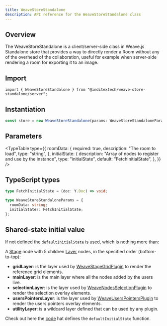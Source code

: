 ```yaml
---
title: WeaveStoreStandalone
description: API reference for the WeaveStoreStandalone class
---
```



## Overview

The WeaveStoreStandalone is a client/server-side class in Weave.js Standalone store that
provides a way to directly render a Room without any of the overhead of the collaboration,
useful for example when server-side rendering a room for exporting it to an image.

## Import

```shell
import { WeaveStoreStandalone } from "@inditextech/weave-store-standalone/server";
```

## Instantiation

```ts
const store = new WeaveStoreStandalone(params: WeaveStoreStandaloneParams);
```

## Parameters

<TypeTable
  type={{
    roomData: {
      required: true,
      description: "The room to load",
      type: "string",
    },
    initialState: {
      description: "Array of nodes to register and use by the instance",
      type: "initialState",
      default: "FetchInitialState",
    },
  }}
/>

## TypeScript types

```ts
type FetchInitialState = (doc: Y.Doc) => void;

type WeaveStoreStandaloneParams = {
  roomData: string;
  initialState?: FetchInitialState;
};
```

## Shared-state initial value

If not defined the `defaultInitialState` is used, which is nothing more than:

<Mermaid
  chart="
flowchart TD;
  Stage --> gridLayer;
  Stage --> mainLayer;
  Stage --> selectionLayer;
  Stage --> usersPointersLayer;
  Stage --> utilityLayer;"
/>

A [Stage](/docs/main/build/nodes/stage) node with 5 children [Layer](/docs/main/build/nodes/layer)
nodes, in the specified order (bottom-to-top):

- **gridLayer**: is the layer used by [WeaveStageGridPlugin](/docs/main/build/plugins/stage-grid)
  to render the reference grid elements.
- **mainLayer**: is the main layer where all the nodes added by the users live.
- **selectionLayer**: is the layer used by [WeaveNodesSelectionPlugin](/docs/main/build/plugins/nodes-selection)
  to render the selection overlay elements.
- **usersPointersLayer**: is the layer used by [WeaveUsersPointersPlugin](/docs/main/build/plugins/users-pointers)
  to render the users pointers overlay elements.
- **utilityLayer**: is a wildcard layer defined that can be used by any plugin.

Check out here the [code](https://github.com/InditexTech/weavejs/blob/main/code/packages/store-websockets/src/server/default-initial-state.ts)
hat defines the `defaultInitialState` function.
